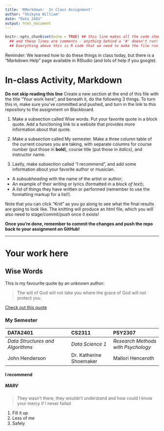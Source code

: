 ```yaml
---
title: 'RMarkdown:  In Class Assignment'
author: "Shikyna William"
date: "Data 2401"
output: html_document
---
```



```r
knitr::opts_chunk$set(echo = TRUE) ## this line makes all the code show! 
  ## and these lines are comments - anything behind a '#' doesn't run!
  ## Everything above this is R code that we need to make the file run! We'll discuss it next class.
```


Reminder: We learned how to do these things in class today, but there is a "Markdown Help" page available in RStudio (and lots of help if you google). 


# In-class Activity, Markdown

**Do not skip reading this line** Create a new section at the end of this file with the title "Your work here", and beneath it, do the following 3 things. To turn this in, make sure you've committed and pushed, and turn in the link to this repository to the assignment on Blackboard.  

1. Make a subsection called Wise words. Put your favorite quote in a block quote. Add a functioning link to a website that provides more information about that quote.

2. Make a subsection called My semester. Make a three column table of the current courses you are taking, with separate columns for course number (put those in __bold__), course title (put those in _italics_), and instructor name.

3. Lastly, make subsection called "I recommend", and add some information about your favorite author or musician.

- A _subsubheading_ with the name of the artist or author;    
- An example of their writing or lyrics (formatted in a *block of text*);   
- A _list_ of things they have written or performed (remember to use the formatting markup for a list!).     


Note that you can click "Knit" as you go along to see what the final results are going to look like. The knitting will produce an html file, which you will also need to stage/commit/push once it exists! 

**Once you're done, remember to commit the changes and push the repo back to your assignment on GitHub!**
 
 ---
# Your work here
 
 
 
 
## Wise Words

This is my favourite quote by an unknown author:

> The will of God will not take you where the grace of God will not protect you.
 
[Check out this quote](https://bibleapologetics.org/the-will-of-god-quotes-to-encourage-the-soul/)
 
 
 
 
### My Semester



| DATA2401 | CS2311 | PSY2307 |
|:-----------|:-------|:--------|
| _Data Structures and Algorithms_ | _Data Science 1_ | _Research Methods with Psychology_ |
| John Henderson | Dr. Katherine Shoemaker | Mallori Henceroth |



#### I recommend



##### MARV
> They wasn't there, they wouldn't understand and how could I know your mercy if I never failed

1. Fill it up
2. Less of me
3. Safely


